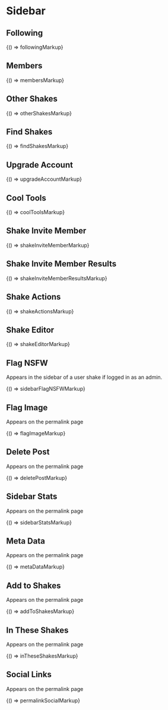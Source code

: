 
<Meta title="Legacy/Components/Sidebar" />

# Sidebar

## Following

<Canvas>
  <Story name="Following">{() => followingMarkup}</Story>
</Canvas>

## Members

<Canvas>
  <Story name="Members">{() => membersMarkup}</Story>
</Canvas>

## Other Shakes

<Canvas>
  <Story name="Other Shakes">{() => otherShakesMarkup}</Story>
</Canvas>

## Find Shakes

<Canvas>
  <Story name="Find Shakes">{() => findShakesMarkup}</Story>
</Canvas>

## Upgrade Account

<Canvas>
  <Story name="Upgrade Account">{() => upgradeAccountMarkup}</Story>
</Canvas>

## Cool Tools

<Canvas>
  <Story name="Cool Tools">{() => coolToolsMarkup}</Story>
</Canvas>

## Shake Invite Member

<Canvas>
  <Story name="Shake Invite Member">{() => shakeInviteMemberMarkup}</Story>
</Canvas>

## Shake Invite Member Results

<Canvas>
  <Story name="Shake Invite Member Results" height="220px">
    {() => shakeInviteMemberResultsMarkup}
  </Story>
</Canvas>

## Shake Actions

<Canvas>
  <Story name="Shake Actions">{() => shakeActionsMarkup}</Story>
</Canvas>

## Shake Editor

<Canvas>
  <Story name="Shake Editor">{() => shakeEditorMarkup}</Story>
</Canvas>

## Flag NSFW

Appears in the sidebar of a user shake if logged in as an admin.

<Canvas>
  <Story name="Flag NSFW">{() => sidebarFlagNSFWMarkup}</Story>
</Canvas>

## Flag Image

Appears on the permalink page

<Canvas>
  <Story name="Flag Image">{() => flagImageMarkup}</Story>
</Canvas>

## Delete Post

Appears on the permalink page

<Canvas>
  <Story name="Delete Post">{() => deletePostMarkup}</Story>
</Canvas>

## Sidebar Stats

Appears on the permalink page

<Canvas>
  <Story name="Sidebar Stats">{() => sidebarStatsMarkup}</Story>
</Canvas>

## Meta Data

Appears on the permalink page

<Canvas>
  <Story name="Meta Data">{() => metaDataMarkup}</Story>
</Canvas>

## Add to Shakes

Appears on the permalink page

<Canvas>
  <Story name="Add to Shakes">{() => addToShakesMarkup}</Story>
</Canvas>

## In These Shakes

Appears on the permalink page

<Canvas>
  <Story name="In These Shakes">{() => inTheseShakesMarkup}</Story>
</Canvas>

## Social Links

Appears on the permalink page

<Canvas>
  <Story name="Social Links">{() => permalinkSocialMarkup}</Story>
</Canvas>
